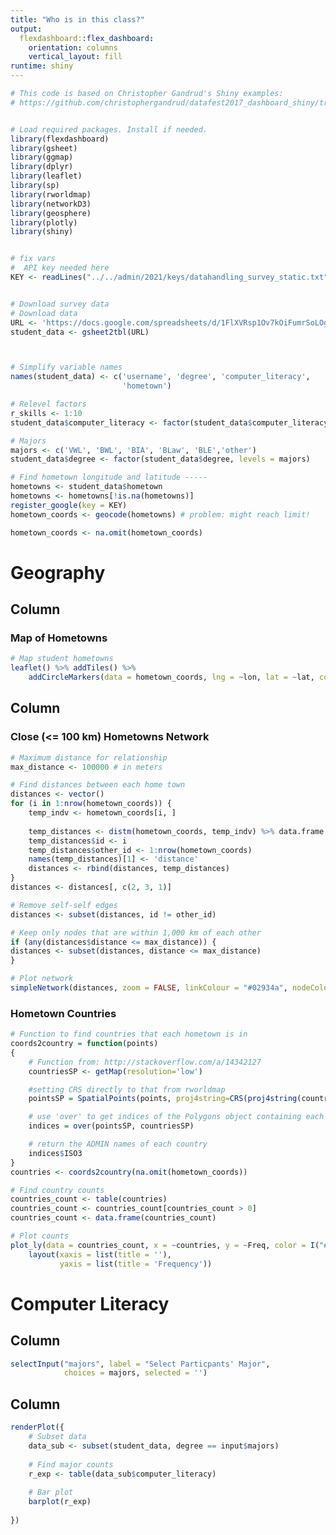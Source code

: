 ```yaml
---
title: "Who is in this class?"
output: 
  flexdashboard::flex_dashboard:
    orientation: columns
    vertical_layout: fill
runtime: shiny
---
```


<style> 


.section.sidebar {
background-color: #e6fff2;
}
selectize-control.single{
background-color: #0da861;
border-color: #0da861;

}

.navbar-inverse {
  background-color: #02934a;
  border-color: #0da861;
}
.navbar-inverse .navbar-brand {
  color: #ffffff;
}
.navbar-inverse .navbar-brand:hover,
.navbar-inverse .navbar-brand:focus {
  color: #ffffff;
  background-color: none;
}
.navbar-inverse .navbar-text {
  color: #ffffff;
}
.navbar-inverse .navbar-nav > li > a {
  color: #ffffff;
}
.navbar-inverse .navbar-nav > li > a:hover,
.navbar-inverse .navbar-nav > li > a:focus {
  color: #ffffff;
  background-color: #0da861;
}
.navbar-inverse .navbar-nav > .active > a,
.navbar-inverse .navbar-nav > .active > a:hover,
.navbar-inverse .navbar-nav > .active > a:focus {
  color: #ffffff;
  background-color: #0da861;
}
.navbar-inverse .navbar-nav > .disabled > a,
.navbar-inverse .navbar-nav > .disabled > a:hover,
.navbar-inverse .navbar-nav > .disabled > a:focus {
  color: #ffffff;
  background-color: transparent;
}
.navbar-inverse .navbar-toggle {
  border-color: transparent;
}
.navbar-inverse .navbar-toggle:hover,
.navbar-inverse .navbar-toggle:focus {
  background-color: #0da861;
}
.navbar-inverse .navbar-toggle .icon-bar {
  background-color: #ffffff;
}
.navbar-inverse .navbar-collapse,
.navbar-inverse .navbar-form {
  border-color: #1a6ecc;
}
.navbar-inverse .navbar-nav > .open > a,
.navbar-inverse .navbar-nav > .open > a:hover,
.navbar-inverse .navbar-nav > .open > a:focus {
  background-color: #0da861;
  color: #ffffff;
}
@media (max-width: 767px) {
  .navbar-inverse .navbar-nav .open .dropdown-menu > .dropdown-header {
    border-color: #0da861;
  }
  .navbar-inverse .navbar-nav .open .dropdown-menu .divider {
    background-color: #0da861;
  }
  .navbar-inverse .navbar-nav .open .dropdown-menu > li > a {
    color: #ffffff;
  }
  .navbar-inverse .navbar-nav .open .dropdown-menu > li > a:hover,
  .navbar-inverse .navbar-nav .open .dropdown-menu > li > a:focus {
    color: #ffffff;
    background-color: #0da861;
  }
  .navbar-inverse .navbar-nav .open .dropdown-menu > .active > a,
  .navbar-inverse .navbar-nav .open .dropdown-menu > .active > a:hover,
  .navbar-inverse .navbar-nav .open .dropdown-menu > .active > a:focus {
    color: #ffffff;
    background-color: #0da861;
  }
  .navbar-inverse .navbar-nav .open .dropdown-menu > .disabled > a,
  .navbar-inverse .navbar-nav .open .dropdown-menu > .disabled > a:hover,
  .navbar-inverse .navbar-nav .open .dropdown-menu > .disabled > a:focus {
    color: #ffffff;
    background-color: transparent;
  }
}
.navbar-inverse .navbar-link {
  color: #ffffff;
}
.navbar-inverse .navbar-link:hover {
  color: #ffffff;
}

.navbar-inverse .btn-link {
  color: #ffffff;
}
.navbar-inverse .btn-link:hover,
.navbar-inverse .btn-link:focus {
  color: #ffffff;
}
.navbar-inverse .btn-link[disabled]:hover,
fieldset[disabled] .navbar-inverse .btn-link:hover,
.navbar-inverse .btn-link[disabled]:focus,
fieldset[disabled] .navbar-inverse .btn-link:focus {
  color: #ffffff;
}

</style>      

```r
# This code is based on Christopher Gandrud's Shiny examples:
# https://github.com/christophergandrud/datafest2017_dashboard_shiny/tree/3256125240d09bac933ed359c879036fcbeb9be5


# Load required packages. Install if needed.
library(flexdashboard)
library(gsheet)
library(ggmap)
library(dplyr)
library(leaflet)
library(sp)
library(rworldmap)
library(networkD3)
library(geosphere)
library(plotly)
library(shiny)


# fix vars
#  API key needed here
KEY <- readLines("../../admin/2021/keys/datahandling_survey_static.txt") # key UM


# Download survey data
# Download data
URL <- 'https://docs.google.com/spreadsheets/d/1FlXVRsp1Ov7kOiFumrSoLOg73R2eCFut6U5p9vF6DG8/edit?usp=sharing'
student_data <- gsheet2tbl(URL)



# Simplify variable names
names(student_data) <- c('username', 'degree', 'computer_literacy', 
                         'hometown')

# Relevel factors
r_skills <- 1:10
student_data$computer_literacy <- factor(student_data$computer_literacy, levels = r_skills)

# Majors
majors <- c('VWL', 'BWL', 'BIA', 'BLaw', 'BLE','other')
student_data$degree <- factor(student_data$degree, levels = majors)

# Find hometown longitude and latitude -----
hometowns <- student_data$hometown
hometowns <- hometowns[!is.na(hometowns)]
register_google(key = KEY)
hometown_coords <- geocode(hometowns) # problem: might reach limit!

hometown_coords <- na.omit(hometown_coords)
```


Geography
===========


Column {data-width=650}
-----------------------------------------------------------------------

### Map of Hometowns

```r
# Map student hometowns
leaflet() %>% addTiles() %>%
    addCircleMarkers(data = hometown_coords, lng = ~lon, lat = ~lat, color = "#02934a")
```

Column {data-width=350}
-----------------------------------------------------------------------

### Close (<= 100 km) Hometowns Network

```r
# Maximum distance for relationship
max_distance <- 100000 # in meters

# Find distances between each home town
distances <- vector()
for (i in 1:nrow(hometown_coords)) {
    temp_indv <- hometown_coords[i, ]
    
    temp_distances <- distm(hometown_coords, temp_indv) %>% data.frame
    temp_distances$id <- i
    temp_distances$other_id <- 1:nrow(hometown_coords)
    names(temp_distances)[1] <- 'distance'
    distances <- rbind(distances, temp_distances)
}
distances <- distances[, c(2, 3, 1)]

# Remove self-self edges
distances <- subset(distances, id != other_id)

# Keep only nodes that are within 1,000 km of each other
if (any(distances$distance <= max_distance)) {
distances <- subset(distances, distance <= max_distance)
}

# Plot network
simpleNetwork(distances, zoom = FALSE, linkColour = "#02934a", nodeColour = "#02934a", charge = 0)
```

### Hometown Countries

```r
# Function to find countries that each hometown is in
coords2country = function(points)
{  
    # Function from: http://stackoverflow.com/a/14342127
    countriesSP <- getMap(resolution='low')

    #setting CRS directly to that from rworldmap
    pointsSP = SpatialPoints(points, proj4string=CRS(proj4string(countriesSP)))  

    # use 'over' to get indices of the Polygons object containing each point 
    indices = over(pointsSP, countriesSP)

    # return the ADMIN names of each country
    indices$ISO3  
}
countries <- coords2country(na.omit(hometown_coords))

# Find country counts
countries_count <- table(countries)
countries_count <- countries_count[countries_count > 0] 
countries_count <- data.frame(countries_count)

# Plot counts
plot_ly(data = countries_count, x = ~countries, y = ~Freq, color = I("#02934a")) %>%
    layout(xaxis = list(title = ''),
           yaxis = list(title = 'Frequency'))
```



Computer Literacy
=================



Column {.sidebar}
-----------------------------------------------------------------------

```r
selectInput("majors", label = "Select Particpants' Major",
            choices = majors, selected = '')
```

Column
------------------------------------------

```r
renderPlot({
    # Subset data
    data_sub <- subset(student_data, degree == input$majors)
    
    # Find major counts
    r_exp <- table(data_sub$computer_literacy)
    
    # Bar plot
    barplot(r_exp)
    
})
```








